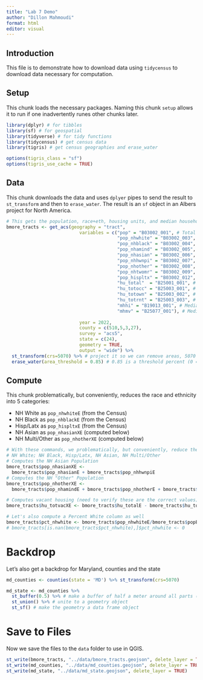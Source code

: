 ```yaml
---
title: "Lab 7 Demo"
author: "Dillon Mahmoudi"
format: html
editor: visual
---
```


## Introduction

This file is to demonstrate how to download data using `tidycensus` to download data necessary for computation.

## Setup

This chunk loads the necessary packages. Naming this chunk `setup` allows it to run if one inadvertently runes other chunks later.

```r
library(dplyr) # for tibbles
library(sf) # for geospatial
library(tidyverse) # for tidy functions
library(tidycensus) # get census data
library(tigris) # get census geographies and erase_water

options(tigris_class = "sf")
options(tigris_use_cache = TRUE)
```

## Data

This chunk downloads the data and uses `dplyer` pipes to send the result to `st_transform` and then to `erase_water`. The result is an `sf` object in an Albers project for North America.

```r
# This gets the population, race+eth, housing units, and median household income from the ACS
bmore_tracts <- get_acs(geography = "tract", 
                           variables = c("pop" = "B03002_001", # Total
                                         "pop_nhwhite" = "B03002_003", # NH White
                                         "pop_nhblack" = "B03002_004", # NH Black
                                         "pop_nhamind" = "B03002_005", # NH Am Ind
                                         "pop_nhasian" = "B03002_006", # NH Asian
                                         "pop_nhhwnpi" = "B03002_007", # NH Hawaiian/PI
                                         "pop_nhother" = "B03002_008", # One Other
                                         "pop_nhtwomr" = "B03002_009", # Two+
                                         "pop_hispltx" = "B03002_012", # Hispanic/Latinx
                                         "hu_total"  = "B25001_001", # Housing Units
                                         "hu_totocc" = "B25003_001", # Housing Units - Occ
                                         "hu_totown" = "B25003_002", # Housing Units - Owner Occ,
                                         "hu_totrnt" = "B25003_003", # Housing Units - Renter Occ,
                                         "mhhi" = "B19013_001", # Median Household Income
                                         "mhmv" = "B25077_001"), # Median Home Value - Occ 
                           
                           year = 2022,
                           county = c(510,5,3,27),
                           survey = "acs5",
                           state = c(24), 
                           geometry = TRUE, 
                           output = "wide") %>%
  st_transform(crs=5070) %>% # project it so we can remove areas, 5070 is albers north america
  erase_water(area_threshold = 0.85) # 0.85 is a threshold percent (0 = erase all (even tiny) bodies of water, and 1 = erase large bodies of water)
```

## Compute

This chunk problematically, but conveniently, reduces the race and ethnicity into 5 categories:

-   NH White as `pop_nhwhiteE` (from the Census)
-   NH Black as `pop_nhblackE` (from the Census)
-   Hisp/Latx as `pop_hispltxE` (from the Census)
-   NH Asian as `pop_nhasianXE` (computed below)
-   NH Multi/Other as `pop_nhotherXE` (computed below)

```r
# With these commands, we problematically, but conveniently, reduce the race+eth into 5 categories:
# NH White; NH Black, Hisp/Latx, NH Asian, NH Multi/Other
# Computes the NH Asian Population
bmore_tracts$pop_nhasianXE <- 
  bmore_tracts$pop_nhasianE + bmore_tracts$pop_nhhwnpiE
# Computes the NH "Other" Population
bmore_tracts$pop_nhotherXE <- 
  bmore_tracts$pop_nhamindE + bmore_tracts$pop_nhotherE + bmore_tracts$pop_nhtwomrE

# Computes vacant housing (need to verify these are the correct values)
bmore_tracts$hu_totvacXE <- bmore_tracts$hu_totalE - bmore_tracts$hu_totoccE

# Let's also compute a Percent White column as well
bmore_tracts$pct_nhwhite <- bmore_tracts$pop_nhwhiteE/bmore_tracts$popE
# bmore_tracts[is.nan(bmore_tracts$pct_nhwhite),]$pct_nhwhite <- 0
```

# Backdrop

Let's also get a backdrop for Maryland, counties and the state

```r
md_counties <- counties(state = 'MD') %>% st_transform(crs=5070)

md_state <- md_counties %>%
  st_buffer(0.5) %>% # make a buffer of half a meter around all parts (to avoid slivers)
  st_union() %>% # unite to a geometry object
  st_sf() # make the geometry a data frame object

```

# Save to Files

Now we save the files to the `data` folder to use in QGIS.

```r
st_write(bmore_tracts, "../data/bmore_tracts.geojson", delete_layer = TRUE)
st_write(md_counties, "../data/md_counties.geojson", delete_layer = TRUE)
st_write(md_state, "../data/md_state.geojson", delete_layer = TRUE)
```
